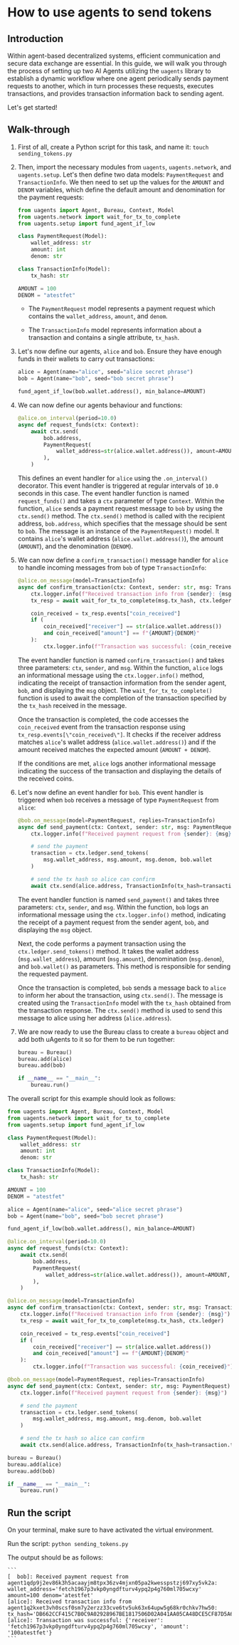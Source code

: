 # How to use agents to send tokens

## Introduction

Within agent-based decentralized systems, efficient communication and secure data exchange are essential. In this guide, we will walk you through the process of setting up two AI Agents utilizing the `uagents` library to establish a dynamic workflow where one agent periodically sends payment requests to another, which in turn processes these requests, executes transactions, and provides transaction information back to sending agent.

Let's get started!

## Walk-through

1. First of all, create a Python script for this task, and name it: `touch sending_tokens.py`
2. Then, import the necessary modules from `uagents`, `uagents.network`, and `uagents.setup`. Let's then define two data models: `PaymentRequest` and `TransactionInfo`. We then need to set up the values for the `AMOUNT` and `DENOM` variables, which define the default amount and denomination for the payment requests:

    ```py copy
    from uagents import Agent, Bureau, Context, Model
    from uagents.network import wait_for_tx_to_complete
    from uagents.setup import fund_agent_if_low

    class PaymentRequest(Model):
        wallet_address: str
        amount: int
        denom: str

    class TransactionInfo(Model):
        tx_hash: str

    AMOUNT = 100
    DENOM = "atestfet"
    ```

   - The `PaymentRequest` model represents a payment request which contains the `wallet_address`, `amount`, and `denom`.

   - The `TransactionInfo` model represents information about a transaction and contains a single attribute, `tx_hash`.

3. Let's now define our agents, `alice` and `bob`. Ensure they have enough funds in their wallets to carry out transactions:

    ```py copy
    alice = Agent(name="alice", seed="alice secret phrase")
    bob = Agent(name="bob", seed="bob secret phrase")

    fund_agent_if_low(bob.wallet.address(), min_balance=AMOUNT)
    ```

4. We can now define our agents behaviour and functions:

    ```py copy
    @alice.on_interval(period=10.0)
    async def request_funds(ctx: Context):
        await ctx.send(
            bob.address,
            PaymentRequest(
                wallet_address=str(alice.wallet.address()), amount=AMOUNT, denom=DENOM
            ),
        )
    ```

   This defines an event handler for `alice` using the `.on_interval()` decorator. This event handler is triggered at regular intervals of `10.0` seconds in this case. The event handler function is named `request_funds()` and takes a `ctx` parameter of type `Context`. Within the function, `alice` sends a payment request message to `bob` by using the `ctx.send()` method. The `ctx.send()` method is called with the recipient address, `bob.address`, which specifies that the message should be sent to `bob`. The message is an instance of the `PaymentRequest()` model. It contains `alice`'s wallet address (`alice.wallet.address()`), the amount (`AMOUNT`), and the denomination (`DENOM`).

5. We can now define a `confirm_transaction()` message handler for `alice` to handle incoming messages from `bob` of type `TransactionInfo`:

    ```py copy
    @alice.on_message(model=TransactionInfo)
    async def confirm_transaction(ctx: Context, sender: str, msg: TransactionInfo):
        ctx.logger.info(f"Received transaction info from {sender}: {msg}")
        tx_resp = await wait_for_tx_to_complete(msg.tx_hash, ctx.ledger)

        coin_received = tx_resp.events["coin_received"]
        if (
            coin_received["receiver"] == str(alice.wallet.address())
            and coin_received["amount"] == f"{AMOUNT}{DENOM}"
        ):
            ctx.logger.info(f"Transaction was successful: {coin_received}")
    ```

   The event handler function is named `confirm_transaction()` and takes three parameters: `ctx`, `sender`, and `msg`. Within the function, `alice` logs an informational message using the `ctx.logger.info()` method, indicating the receipt of transaction information from the sender agent, `bob`, and displaying the `msg` object. The `wait_for_tx_to_complete()` function is used to await the completion of the transaction specified by the `tx_hash` received in the message.

   Once the transaction is completed, the code accesses the `coin_received` event from the transaction response using `tx_resp.events[\"coin_received\"]`. It checks if the receiver address matches `alice`'s wallet address (`alice.wallet.address()`) and if the amount received matches the expected amount (`AMOUNT + DENOM`).

   If the conditions are met, `alice` logs another informational message indicating the success of the transaction and displaying the details of the received coins.

6. Let's now define an event handler for `bob`. This event handler is triggered when `bob` receives a message of type `PaymentRequest` from `alice`:

    ```py copy
    @bob.on_message(model=PaymentRequest, replies=TransactionInfo)
    async def send_payment(ctx: Context, sender: str, msg: PaymentRequest):
        ctx.logger.info(f"Received payment request from {sender}: {msg}")

        # send the payment
        transaction = ctx.ledger.send_tokens(
            msg.wallet_address, msg.amount, msg.denom, bob.wallet
        )

        # send the tx hash so alice can confirm
        await ctx.send(alice.address, TransactionInfo(tx_hash=transaction.tx_hash))
    ```

   The event handler function is named `send_payment()` and takes three parameters: `ctx`, `sender`, and `msg`. Within the function, `bob` logs an informational message using the `ctx.logger.info()` method, indicating the receipt of a payment request from the sender agent, `bob`, and displaying the `msg` object.

   Next, the code performs a payment transaction using the `ctx.ledger.send_tokens()` method. It takes the wallet address (`msg.wallet_address`), amount (`msg.amount`), denomination (`msg.denom`), and `bob.wallet()` as parameters. This method is responsible for sending the requested payment.

   Once the transaction is completed, `bob` sends a message back to `alice` to inform her about the transaction, using `ctx.send()`. The message is created using the `TransactionInfo` model with the `tx_hash` obtained from the transaction response. The `ctx.send()` method is used to send this message to alice using her address (`alice.address`).

7. We are now ready to use the Bureau class to create a `bureau` object and add both uAgents to it so for them to be run together:

    ```py copy
    bureau = Bureau()
    bureau.add(alice)
    bureau.add(bob)

    if __name__ == "__main__":
        bureau.run()
    ```

The overall script for this example should look as follows:

```py copy filename="sending_tokens.py"
from uagents import Agent, Bureau, Context, Model
from uagents.network import wait_for_tx_to_complete
from uagents.setup import fund_agent_if_low

class PaymentRequest(Model):
    wallet_address: str
    amount: int
    denom: str

class TransactionInfo(Model):
    tx_hash: str

AMOUNT = 100
DENOM = "atestfet"

alice = Agent(name="alice", seed="alice secret phrase")
bob = Agent(name="bob", seed="bob secret phrase")

fund_agent_if_low(bob.wallet.address(), min_balance=AMOUNT)

@alice.on_interval(period=10.0)
async def request_funds(ctx: Context):
    await ctx.send(
        bob.address,
        PaymentRequest(
            wallet_address=str(alice.wallet.address()), amount=AMOUNT, denom=DENOM
        ),
    )

@alice.on_message(model=TransactionInfo)
async def confirm_transaction(ctx: Context, sender: str, msg: TransactionInfo):
    ctx.logger.info(f"Received transaction info from {sender}: {msg}")
    tx_resp = await wait_for_tx_to_complete(msg.tx_hash, ctx.ledger)

    coin_received = tx_resp.events["coin_received"]
    if (
        coin_received["receiver"] == str(alice.wallet.address())
        and coin_received["amount"] == f"{AMOUNT}{DENOM}"
    ):
        ctx.logger.info(f"Transaction was successful: {coin_received}")

@bob.on_message(model=PaymentRequest, replies=TransactionInfo)
async def send_payment(ctx: Context, sender: str, msg: PaymentRequest):
    ctx.logger.info(f"Received payment request from {sender}: {msg}")

    # send the payment
    transaction = ctx.ledger.send_tokens(
        msg.wallet_address, msg.amount, msg.denom, bob.wallet
    )

    # send the tx hash so alice can confirm
    await ctx.send(alice.address, TransactionInfo(tx_hash=transaction.tx_hash))

bureau = Bureau()
bureau.add(alice)
bureau.add(bob)

if __name__ == "__main__":
    bureau.run()
```

## Run the script

On your terminal, make sure to have activated the virtual environment.

Run the script: `python sending_tokens.py`

The output should be as follows:

    ```
    [  bob]: Received payment request from agent1qdp9j2ev86k3h5acaayjm8tpx36zv4mjxn05pa2kwesspstzj697xy5vk2a: wallet_address='fetch1967p3vkp0yngdfturv4ypq2p4g760ml705wcxy' amount=100 denom='atestfet'
    [alice]: Received transaction info from agent1q2kxet3vh0scsf0sm7y2erzz33cve6tv5uk63x64upw5g68kr0chkv7hw50: tx_hash='DB662CCF415C7B0C9A02928967BE1817506D02A041AA05CA48DCE5CF87D5A638'
    [alice]: Transaction was successful: {'receiver': 'fetch1967p3vkp0yngdfturv4ypq2p4g760ml705wcxy', 'amount': '100atestfet'}
    ```
